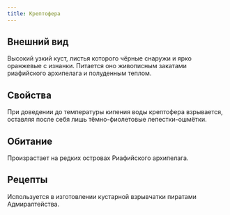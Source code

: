 ```yaml
---
title: Крептофера
---
```


<ButtonCover src="/menu/guidebook/books/herbarium/herbs/kreptophere/pic.jpg" title="Крептофера"/>

## Внешний вид
Высокий узкий куст, листья которого чёрные снаружи и ярко оранжевые с изнанки. Питается оно живописным закатами риафийского архипелага и полуденным теплом.

## Свойства
При доведении до температуры кипения воды крептофера взрывается, оставляя после себя лишь тёмно-фиолетовые лепестки-ошмётки.

## Обитание
Произрастает на редких островах Риафийского архипелага.

## Рецепты
Используется в изготовлении кустарной взрывчатки пиратами Адмиралтейства.
